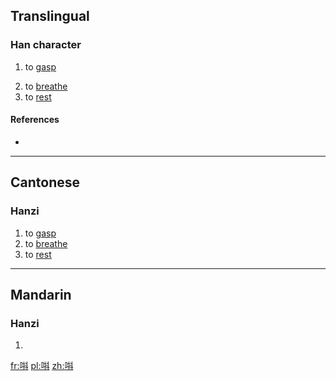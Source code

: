 ==Translingual==

===Han character===
{{Han char|rn=30|rad=口|as=07|sn=10|four=|canj=口手卜十 (RQYJ)|ids=⿲[[口]][[扌]][[斗]]}}

# {{context|Cantonese}} to [[gasp]]
# to [[breathe]]
# to [[rest]]

====References====
* {{Han ref|kx=0193.051|hdz=10625.051|uh=551E|ud=21790}}

----

==Cantonese==

===Hanzi===
{{yue-hanzi|jyut=[[dau2]]|y=dau2}}

# to [[gasp]]
# to [[breathe]]
# to [[rest]]

----

==Mandarin==

===Hanzi===
{{cmn-hanzi|pin=[[dǒu]] ([[dou3]])|wg=tou<sup>3</sup>}}

# {{defn|lang=cmn|sort=口07}}

[[fr:唞]]
[[pl:唞]]
[[zh:唞]]